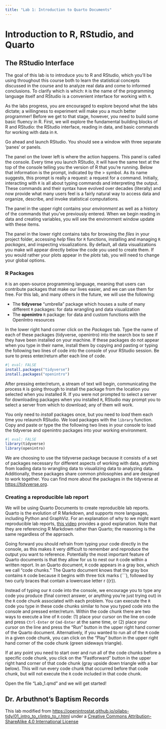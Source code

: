 ```yaml
---
title: "Lab 1: Introduction to Quarto Documents"
---
```


# Introduction to R, RStudio, and Quarto

## The RStudio Interface 

The goal of this lab is to introduce you to R and RStudio, which you’ll be using throughout this course both to learn the statistical concepts discussed in the course and to analyze real data and come to informed conclusions. To clarify which is which: `R` is the name of the programming language itself and RStudio is a convenient interface for working with `R`.

As the labs progress, you are encouraged to explore beyond what the labs dictate; a willingness to experiment will make you a much better programmer! Before we get to that stage, however, you need to build some basic fluency in R. First, we will explore the fundamental building blocks of R and RStudio: the RStudio interface, reading in data, and basic commands for working with data in `R`.

Go ahead and launch RStudio. You should see a window with three separate 'panes' or panels.

The panel on the lower left is where the action happens. This panel is called the console. Every time you launch RStudio, it will have the same text at the top of the console telling you the version of R that you’re running. Below that information is the prompt, indicated by the > symbol. As its name suggests, this prompt is really a request: a request for a command. Initially, interacting with `R` is all about typing commands and interpreting the output. These commands and their syntax have evolved over decades (literally) and now provide what many users feel is a fairly natural way to access data and organize, describe, and invoke statistical computations.

The panel in the upper right contains your *environment* as well as a history of the commands that you’ve previously entered.  When we begin reading in data and creating variables, you will see the environment window update with these items.

The panel in the lower right contains tabs for browsing the *files* in your project folder, accessing *help* files for `R` functions, installing and managing `R` *packages*, and inspecting visualizations. By default, all data visualizations you make will appear directly below the code you used to create them. If you would rather your plots appear in the *plots* tab, you will need to change your global options.

### R Packages

`R` is an open-source programming language, meaning that users can contribute packages that make our lives easier, and we can use them for free. For this lab, and many others in the future, we will use the following:

  - The **tidyverse** “umbrella” package which houses a suite of many different `R` packages: for data wrangling and data visualization
  - The **openintro** `R` package: for data and custom functions with the OpenIntro resources
  
In the lower right hand corner click on the *Packages* tab. Type the name of each of these packages (tidyverse, openintro) into the search box to see if they have been installed on your machine. If these packages do not appear when you type in their name, install them by copying and pasting or typing the following two lines of code into the console of your RStudio session. Be sure to press enter/return after each line of code.

```r
#| eval: FALSE
install.packages("tidyverse")
install.packages("openintro")
```

After pressing enter/return, a stream of text will begin, communicating the process `R` is going through to install the package from the location you selected when you installed R. If you were not prompted to select a server for downloading packages when you installed `R`, RStudio may prompt you to select a server from which to download; any of them will work.

You only need to *install* packages once, but you need to *load* them each time you relaunch RStudio. We load packages with the `library` function. Copy and paste or type the the following two lines in your console to load the tidyverse and openintro packages into your working environment.

```r
#| eval: FALSE
library(tidyverse)
library(openintro)
```

We are choosing to use the tidyverse package because it consists of a set of packages necessary for different aspects of working with data, anything from loading data to wrangling data to visualizing data to analyzing data. Additionally, these packages share common philosophies and are designed to work together. You can find more about the packages in the tidyverse at <https://tidyverse.org>.

### Creating a reproducible lab report

We will be using Quarto Documents to create reproducible lab reports.  Quarto is the evolution of R Markdown, and supports more languages, including Python and GraphViz.  For an explanation of why to we might want reproducible lab reports, [this video](https://youtu.be/lNWVQ2oxNho) provides a good explanation.  Note that they are referencing R Markdown rather than Quarto; the reasoning is the same regardless of the approach.

Going forward you should refrain from typing your code directly in the console, as this makes it very difficult to remember and reproduce the output you want to reference. Potentially the most important feature of Quarto documents is that they allow for us to nest our `R` code within a written report. In an Quarto document, `R` code appears in a gray box, which we call “code chunks.” The Quarto document knows that the gray box contains `R` code because it begins with three tick marks (```), followed by two curly braces that contain a lowercase letter r ({r}). 

Instead of typing our `R` code into the console, we encourage you to type any code you produce (final correct answer, or anything you’re just trying out) in the `R` code chunk associated with each problem. You can execute the `R` code you type in these code chunks similar to how you typed code into the console and pressed enter/return. Within the code chunk there are two ways to execute a line of `R` code: (1) place your cursor on the line on code and press `Ctrl-Enter` or `Cmd-Enter` at the same time, or (2) place your cursor on the line and press the “Run” button in the upper right hand corner of the Quarto document. Alternatively, if you wanted to run all of the `R` code in a given code chunk, you can click on the “Play” button in the upper right hand corner of the code chunk (green sideways triangle).

If at any point you need to start over and run all of the code chunks before a specific code chunk, you click on the “Fastforward” button in the upper right hand corner of that code chunk (gray upside down triangle with a bar below). This will run every code chunk that occurred before that code chunk, but will not execute the `R` code included in that code chunk.

Open the file "Lab_1.qmd" and we will get started!  

## Dr. Arbuthnot's Baptism Records



This lab modified from <https://openintrostat.github.io/oilabs-tidy/01_intro_to_r/intro_to_r.html> under a [Creative Commons Attribution-ShareAlike 4.0 International License](http://creativecommons.org/licenses/by-sa/4.0/)